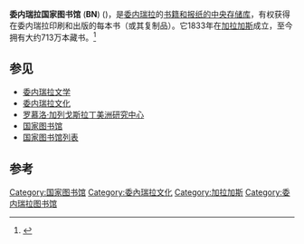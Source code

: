 {{coord|10.5120|N|66.9124|W|type:landmark|display=title}}
{{Infobox_Library |
| library_name = Biblioteca Nacional de Venezuela<br>委内瑞拉国家图书馆
| library_logo = [[Image:Entrance_National_Library_of_Venezuela_1.jpg|250px]]
| location = [[委内瑞拉|委内瑞拉]][[加拉加斯|加拉加斯]]
| established = 1833年
| num_branches = 685
| collection_size = 7,131,660本<ref name=BN1>{{cite web |url=http://www.bnv.gob.ve/pdf/Patrimonio%20Documental.pdf |format=PDF |title=Patrimonio Documental, Obras Consultadas y Usuarios Atendidos |author=Biblioteca Nacional de Venezuela |accessdate=2008-04-20 |deadurl=yes |archiveurl=https://web.archive.org/web/20111003191034/http://www.bnv.gob.ve/pdf/Patrimonio%20Documental.pdf |archivedate=2011-10-03 }}  {{es_icon}}</ref>  
| annual_circulation = 
| pop_served = 
| budget = 
| director =伊格纳西奥·巴雷托（Ignacio Barreto）
| num_employees = 
| website = http://www.bnv.gob.ve/
}}

'''委内瑞拉国家图书馆''' ('''BN''') ({{lang-es|Biblioteca Nacional de Venezuela}})，是[[委内瑞拉|委内瑞拉]]的[[国家图书馆|书籍和报纸的中央存储库]]，有权获得在委内瑞拉印刷和出版的每本书（或其复制品）。它1833年在[[加拉加斯|加拉加斯]]成立，至今拥有大约713万本藏书。<ref name=BN1>{{cite web|url=http://www.bnv.gob.ve/pdf/Patrimonio%20Documental.pdf |format=PDF |title=Patrimonio Documental, Obras Consultadas y Usuarios Atendidos |author=Biblioteca Nacional de Venezuela |accessdate=2008-04-20 |deadurl=yes |archiveurl=https://web.archive.org/web/20111003191034/http://www.bnv.gob.ve/pdf/Patrimonio%20Documental.pdf |archivedate=2011-10-03 }}  {{es_icon}}</ref> 
==参见==
* [[委内瑞拉文学|委内瑞拉文学]]
* [[委内瑞拉文化|委内瑞拉文化]]
* [[罗慕洛·加列戈斯拉丁美洲研究中心|罗慕洛·加列戈斯拉丁美洲研究中心]]
* [[国家图书馆|国家图书馆]]
* [[国家图书馆列表|国家图书馆列表]]

==参考==
{{reflist}}
{{commons|Category:National Library of Venezuela|委内瑞拉国家图书馆}}

{{美洲题目|国家图书馆}}
[[Category:国家图书馆|Category:国家图书馆]]
[[Category:委內瑞拉文化|Category:委內瑞拉文化]]
[[Category:加拉加斯|Category:加拉加斯]]
[[Category:委内瑞拉图书馆|Category:委内瑞拉图书馆]]
